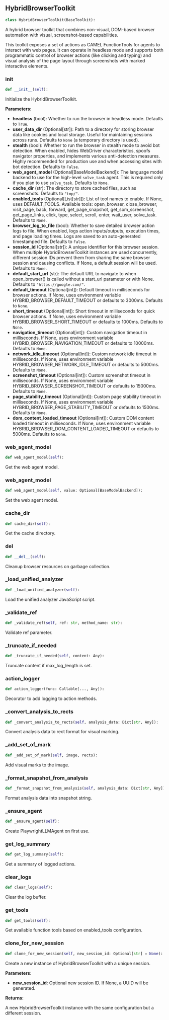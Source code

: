 <a id="camel.toolkits.hybrid_browser_toolkit.hybrid_browser_toolkit"></a>

<a id="camel.toolkits.hybrid_browser_toolkit.hybrid_browser_toolkit.HybridBrowserToolkit"></a>

## HybridBrowserToolkit

```python
class HybridBrowserToolkit(BaseToolkit):
```

A hybrid browser toolkit that combines non-visual, DOM-based browser
automation with visual, screenshot-based capabilities.

This toolkit exposes a set of actions as CAMEL FunctionTools for agents
to interact with web pages. It can operate in headless mode and supports
both programmatic control of browser actions (like clicking and typing)
and visual analysis of the page layout through screenshots with marked
interactive elements.

<a id="camel.toolkits.hybrid_browser_toolkit.hybrid_browser_toolkit.HybridBrowserToolkit.__init__"></a>

### __init__

```python
def __init__(self):
```

Initialize the HybridBrowserToolkit.

**Parameters:**

- **headless** (bool): Whether to run the browser in headless mode. Defaults to `True`.
- **user_data_dir** (Optional[str]): Path to a directory for storing browser data like cookies and local storage. Useful for maintaining sessions across runs. Defaults to `None` (a temporary directory is used).
- **stealth** (bool): Whether to run the browser in stealth mode to avoid bot detection. When enabled, hides WebDriver characteristics, spoofs navigator properties, and implements various anti-detection measures. Highly recommended for production use and when accessing sites with bot detection. Defaults to `False`.
- **web_agent_model** (Optional[BaseModelBackend]): The language model backend to use for the high-level `solve_task` agent. This is required only if you plan to use `solve_task`. Defaults to `None`.
- **cache_dir** (str): The directory to store cached files, such as screenshots. Defaults to `"tmp/"`.
- **enabled_tools** (Optional[List[str]]): List of tool names to enable. If None, uses DEFAULT_TOOLS. Available tools: open_browser, close_browser, visit_page, back, forward, get_page_snapshot, get_som_screenshot, get_page_links, click, type, select, scroll, enter, wait_user, solve_task. Defaults to `None`.
- **browser_log_to_file** (bool): Whether to save detailed browser action logs to file. When enabled, logs action inputs/outputs, execution times, and page loading times. Logs are saved to an auto-generated timestamped file. Defaults to `False`.
- **session_id** (Optional[str]): A unique identifier for this browser session. When multiple HybridBrowserToolkit instances are used concurrently, different session IDs prevent them from sharing the same browser session and causing conflicts. If None, a default session will be used. Defaults to `None`.
- **default_start_url** (str): The default URL to navigate to when open_browser() is called without a start_url parameter or with None. Defaults to `"https://google.com/"`.
- **default_timeout** (Optional[int]): Default timeout in milliseconds for browser actions. If None, uses environment variable HYBRID_BROWSER_DEFAULT_TIMEOUT or defaults to 3000ms. Defaults to `None`.
- **short_timeout** (Optional[int]): Short timeout in milliseconds for quick browser actions. If None, uses environment variable HYBRID_BROWSER_SHORT_TIMEOUT or defaults to 1000ms. Defaults to `None`.
- **navigation_timeout** (Optional[int]): Custom navigation timeout in milliseconds. If None, uses environment variable HYBRID_BROWSER_NAVIGATION_TIMEOUT or defaults to 10000ms. Defaults to `None`.
- **network_idle_timeout** (Optional[int]): Custom network idle timeout in milliseconds. If None, uses environment variable HYBRID_BROWSER_NETWORK_IDLE_TIMEOUT or defaults to 5000ms. Defaults to `None`.
- **screenshot_timeout** (Optional[int]): Custom screenshot timeout in milliseconds. If None, uses environment variable HYBRID_BROWSER_SCREENSHOT_TIMEOUT or defaults to 15000ms. Defaults to `None`.
- **page_stability_timeout** (Optional[int]): Custom page stability timeout in milliseconds. If None, uses environment variable HYBRID_BROWSER_PAGE_STABILITY_TIMEOUT or defaults to 1500ms. Defaults to `None`.
- **dom_content_loaded_timeout** (Optional[int]): Custom DOM content loaded timeout in milliseconds. If None, uses environment variable HYBRID_BROWSER_DOM_CONTENT_LOADED_TIMEOUT or defaults to 5000ms. Defaults to `None`.

<a id="camel.toolkits.hybrid_browser_toolkit.hybrid_browser_toolkit.HybridBrowserToolkit.web_agent_model"></a>

### web_agent_model

```python
def web_agent_model(self):
```

Get the web agent model.

<a id="camel.toolkits.hybrid_browser_toolkit.hybrid_browser_toolkit.HybridBrowserToolkit.web_agent_model"></a>

### web_agent_model

```python
def web_agent_model(self, value: Optional[BaseModelBackend]):
```

Set the web agent model.

<a id="camel.toolkits.hybrid_browser_toolkit.hybrid_browser_toolkit.HybridBrowserToolkit.cache_dir"></a>

### cache_dir

```python
def cache_dir(self):
```

Get the cache directory.

<a id="camel.toolkits.hybrid_browser_toolkit.hybrid_browser_toolkit.HybridBrowserToolkit.__del__"></a>

### __del__

```python
def __del__(self):
```

Cleanup browser resources on garbage collection.

<a id="camel.toolkits.hybrid_browser_toolkit.hybrid_browser_toolkit.HybridBrowserToolkit._load_unified_analyzer"></a>

### _load_unified_analyzer

```python
def _load_unified_analyzer(self):
```

Load the unified analyzer JavaScript script.

<a id="camel.toolkits.hybrid_browser_toolkit.hybrid_browser_toolkit.HybridBrowserToolkit._validate_ref"></a>

### _validate_ref

```python
def _validate_ref(self, ref: str, method_name: str):
```

Validate ref parameter.

<a id="camel.toolkits.hybrid_browser_toolkit.hybrid_browser_toolkit.HybridBrowserToolkit._truncate_if_needed"></a>

### _truncate_if_needed

```python
def _truncate_if_needed(self, content: Any):
```

Truncate content if max_log_length is set.

<a id="camel.toolkits.hybrid_browser_toolkit.hybrid_browser_toolkit.HybridBrowserToolkit.action_logger"></a>

### action_logger

```python
def action_logger(func: Callable[..., Any]):
```

Decorator to add logging to action methods.

<a id="camel.toolkits.hybrid_browser_toolkit.hybrid_browser_toolkit.HybridBrowserToolkit._convert_analysis_to_rects"></a>

### _convert_analysis_to_rects

```python
def _convert_analysis_to_rects(self, analysis_data: Dict[str, Any]):
```

Convert analysis data to rect format for visual marking.

<a id="camel.toolkits.hybrid_browser_toolkit.hybrid_browser_toolkit.HybridBrowserToolkit._add_set_of_mark"></a>

### _add_set_of_mark

```python
def _add_set_of_mark(self, image, rects):
```

Add visual marks to the image.

<a id="camel.toolkits.hybrid_browser_toolkit.hybrid_browser_toolkit.HybridBrowserToolkit._format_snapshot_from_analysis"></a>

### _format_snapshot_from_analysis

```python
def _format_snapshot_from_analysis(self, analysis_data: Dict[str, Any]):
```

Format analysis data into snapshot string.

<a id="camel.toolkits.hybrid_browser_toolkit.hybrid_browser_toolkit.HybridBrowserToolkit._ensure_agent"></a>

### _ensure_agent

```python
def _ensure_agent(self):
```

Create PlaywrightLLMAgent on first use.

<a id="camel.toolkits.hybrid_browser_toolkit.hybrid_browser_toolkit.HybridBrowserToolkit.get_log_summary"></a>

### get_log_summary

```python
def get_log_summary(self):
```

Get a summary of logged actions.

<a id="camel.toolkits.hybrid_browser_toolkit.hybrid_browser_toolkit.HybridBrowserToolkit.clear_logs"></a>

### clear_logs

```python
def clear_logs(self):
```

Clear the log buffer.

<a id="camel.toolkits.hybrid_browser_toolkit.hybrid_browser_toolkit.HybridBrowserToolkit.get_tools"></a>

### get_tools

```python
def get_tools(self):
```

Get available function tools
based on enabled_tools configuration.

<a id="camel.toolkits.hybrid_browser_toolkit.hybrid_browser_toolkit.HybridBrowserToolkit.clone_for_new_session"></a>

### clone_for_new_session

```python
def clone_for_new_session(self, new_session_id: Optional[str] = None):
```

Create a new instance of HybridBrowserToolkit with a unique
session.

**Parameters:**

- **new_session_id**: Optional new session ID. If None, a UUID will be generated.

**Returns:**

  A new HybridBrowserToolkit instance with the same configuration
but a different session.
